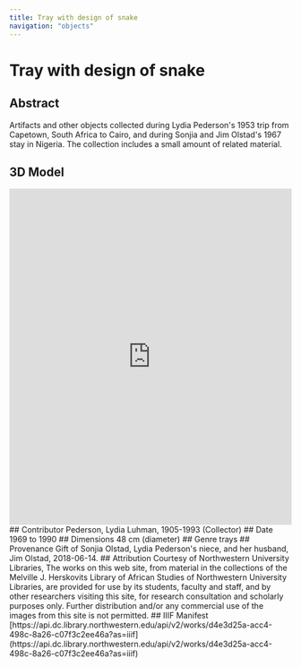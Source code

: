 ```yaml
---
title: Tray with design of snake
navigation: "objects"
---
```

# Tray with design of snake
## Abstract
Artifacts and other objects collected during Lydia Pederson's 1953 trip from Capetown, South Africa to Cairo, and during Sonjia and Jim Olstad's 1967 stay in Nigeria. The collection includes a small amount of related material.
<Viewer iiifContent="https://api.dc.library.northwestern.edu/api/v2/works/d4e3d25a-acc4-498c-8a26-c07f3c2ee46a?as=iiif" />
## 3D Model
<iframe title="Tray with design of snake | Pederson [DRAFT]" frameborder="0" allowfullscreen mozallowfullscreen="true" webkitallowfullscreen="true" allow="autoplay; fullscreen; xr-spatial-tracking" xr-spatial-tracking execution-while-out-of-viewport execution-while-not-rendered web-share src="https://sketchfab.com/models/72dd79103b4a4483995ccf46accdaa25/embed" width ="100%" height="600"> </iframe> 
## Contributor
Pederson, Lydia Luhman, 1905-1993 (Collector)
## Date
1969 to 1990
## Dimensions
48 cm (diameter)
## Genre
trays
## Provenance
Gift of Sonjia Olstad, Lydia Pederson's niece, and her husband, Jim Olstad, 2018-06-14.
## Attribution
Courtesy of Northwestern University Libraries, The works on this web site, from material in the collections of the Melville J. Herskovits Library of African Studies of Northwestern University Libraries, are provided for use by its students, faculty and staff, and by other researchers visiting this site, for research consultation and scholarly purposes only. Further distribution and/or any commercial use of the images from this site is not permitted.
## IIIF Manifest
[https://api.dc.library.northwestern.edu/api/v2/works/d4e3d25a-acc4-498c-8a26-c07f3c2ee46a?as=iiif](https://api.dc.library.northwestern.edu/api/v2/works/d4e3d25a-acc4-498c-8a26-c07f3c2ee46a?as=iiif)
